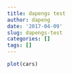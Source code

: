 ```yaml
---
title: dapengs test
author: dapeng
date: '2017-04-09'
slug: dapengs-test
categories: []
tags: []
---
```


```r
plot(cars)
```

